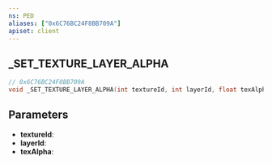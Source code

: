 ```yaml
---
ns: PED
aliases: ["0x6C76BC24F8BB709A"]
apiset: client
---
```

## _SET_TEXTURE_LAYER_ALPHA

```c
// 0x6C76BC24F8BB709A
void _SET_TEXTURE_LAYER_ALPHA(int textureId, int layerId, float texAlpha);
```


## Parameters
* **textureId**:
* **layerId**:
* **texAlpha**: